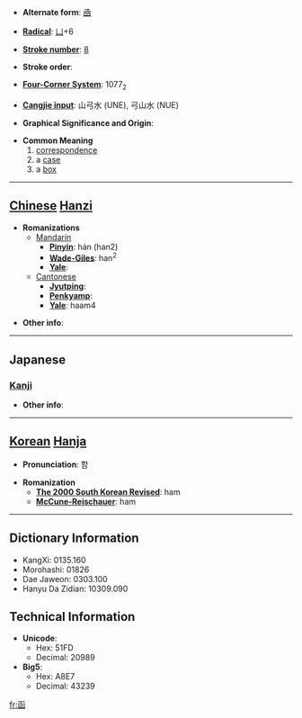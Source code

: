 * '''Alternate form''': [[凾]]

* '''[[Wiktionary:Chinese radical index| Radical]]''': [[Wiktionary:Chinese radical index 凵|凵]]+6

* '''[[Wiktionary:Chinese total strokes index|Stroke number]]''': [[Wiktionary:Chinese total strokes index 8|8]]

* '''Stroke order''': 

* '''[[Wiktionary:Chinese four corner index|Four-Corner System]]''': 1077<sub>2</sub>

* '''[[Wiktionary:Chinese Cangjie index|Cangjie input]]''': 山弓水 (UNE), 弓山水 (NUE)

* '''Graphical Significance and Origin''': 

* '''Common Meaning'''
*#[[correspondence]]
*# a [[case]]
*# a [[box]]


----

== [[Chinese]] [[Hanzi]] ==

* '''Romanizations'''
** [[Mandarin]]
*** '''[[Pinyin]]''': hán (han2)
*** '''[[Wade-Giles]]''': han<sup>2</sup>
*** '''[[Yale]]''': 
**[[Cantonese]]
***'''[[Jyutping]]''':
***'''[[Penkyamp]]''': 
***'''[[Yale]]''': haam4

* '''Other info''': 

----

==Japanese==
===[[Kanji]]===
{{kanji|on readings=[[かん]] (kan)
|kun readings=[[いれる]] (ireru), [[はこ]] (hako)
}}

* '''Other info''':  

----

== [[Korean]] [[Hanja]] ==

* '''Pronunciation''': 함

* '''Romanization'''
** '''[[The 2000 South Korean Revised Romanization|The 2000 South Korean Revised]]''': ham
** '''[[McCune-Reischauer]]''': ham

----

== Dictionary Information ==

* KangXi: 0135.160
* Morohashi: 01826
* Dae Jaweon: 0303.100
* Hanyu Da Zidian: 10309.090

== Technical Information ==

* '''Unicode''':
** Hex: 51FD
** Decimal: 20989
* '''Big5''':
** Hex: A8E7
** Decimal: 43239

[[fr:函]]